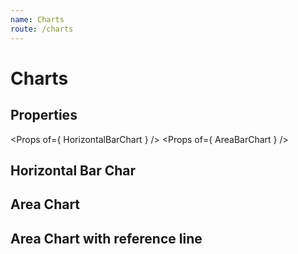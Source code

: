 ```yaml
---
name: Charts
route: /charts
---
```



# Charts

## Properties
<Props of={ HorizontalBarChart } />
<Props of={ AreaBarChart } />

## Horizontal Bar Char
<Playground>
    <HorizontalBarChart 
        percent
        animation
        width={ 600 }
        yToolTip='Equipamento: '
        xToolTip='Disponibilidade: '
        data={ [ [3,"NG 361"],[5,"NG 362"],[55,"NG 364"] ] } 
    />
</Playground>

## Area Chart 
<Playground>
    <AreaBarChart 
        areaColor='blue'
        areaOpacity={ 0.5 }
        width={ 600 }
        yDataType='hour'
        xTickAngle={ 0 }
        xTitle='period'
        yTitle='hours'
        data={ 
            [ 
                ['09-11-2019', 9.1111111111],
                ['09-12-2019', 11],
                ['09-13-2019', 12],
                ['09-14-2019', 12],
                ['09-15-2019', 13],
                ['09-16-2019', 16],
                ['09-17-2019', 16],
                ['09-18-2019', 17],
                ['09-19-2019', 17],
                ['09-20-2019', 18]
            ] 
        } 
    />
</Playground>

## Area Chart with reference line
<Playground>
    <AreaBarChart
        lineColor='green'
        areaColor='green'
        areaOpacity={ 0.5 }
        height={ 300 }
        width={ 600 }
        referenceLine={ 3 }
        referenceColor='black'
        xTitle='period'
        yTitle='percentage'
        xTickAngle={ 0 }
        data={ 
            [ 
                ['07-01-2019', 9.1111111111],
                ['07-02-2019', 11.2222],
                ['07-03-2019', 14.987949],
                ['07-04-2019', 18.1],
                ['07-05-2019', 13.12],
                ['07-06-2019', 26],
                ['07-07-2019', 35],
                ['07-08-2019', 38.25],
                ['07-09-2019', 37],
                ['07-10-2019', 22]
            ] 
        } 
    />
</Playground>

